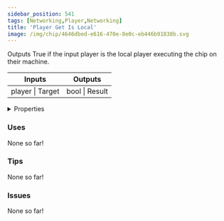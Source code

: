 ```yaml
---
sidebar_position: 541
tags: [Networking,Player,Networking]
title: 'Player Get Is Local'
image: /img/chip/4646dbed-e616-470e-8e0c-eb446b91838b.svg
---
```


Outputs True if the input player is the local player executing the chip on their machine.



<IChip uuid="4646dbed-e616-470e-8e0c-eb446b91838b"/>

<table><thead><tr><th>Inputs</th><th>Outputs</th></tr></thead><tbody><tr><td>player | Target</td><td>bool | Result</td></tr></tbody></table>

<details>
  <summary>Properties</summary>
  <div>
    <div>
    <table>
      <tbody>
        <tr>
          <td>Is beta required?</td>
          <td>No</td>
        </tr>
        <tr>
          <td>Is chip a trolling risk?</td>
          <td>No</td>
        </tr>
        <tr>
          <td>Is chip a role assignment risk?</td>
          <td>No</td>
        </tr>
        <tr>
          <td>Chip UUID</td>
          <td>4646dbed-e616-470e-8e0c-eb446b91838b</td>
        </tr>
        <tr>
          <td>Room availability</td>
          <td>Available everywhere</td>
        </tr>
      </tbody>
    </table>
    </div>
  </div>
</details>

### Uses

None so far!

### Tips

None so far!

### Issues

None so far!